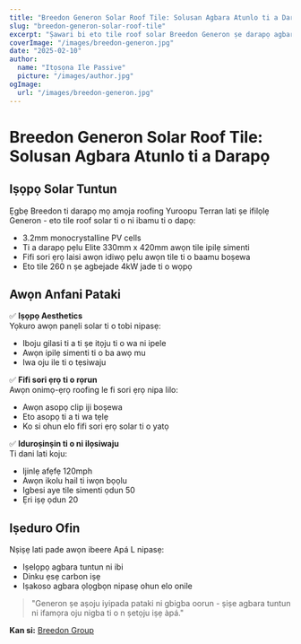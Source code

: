 ```yaml
---
title: "Breedon Generon Solar Roof Tile: Solusan Agbara Atunlo ti a Darapọ"
slug: "breedon-generon-solar-roof-tile"
excerpt: "Ṣawari bi eto tile roof solar Breedon Generon ṣe darapọ agbara atunlo pẹlu aesthetics roofing ibile."
coverImage: "/images/breedon-generon.jpg"
date: "2025-02-10"
author:
  name: "Itọsọna Ile Passive"
  picture: "/images/author.jpg"
ogImage:
  url: "/images/breedon-generon.jpg"
---
```


# Breedon Generon Solar Roof Tile: Solusan Agbara Atunlo ti a Darapọ

## Iṣọpọ Solar Tuntun

Ẹgbẹ Breedon ti darapọ mọ amọja roofing Yuroopu Terran lati ṣe ifilọlẹ Generon - eto tile roof solar ti o ni ibamu ti o dapọ:

- 3.2mm monocrystalline PV cells
- Ti a darapọ pẹlu Elite 330mm x 420mm awọn tile ipilẹ simenti
- Fifi sori ẹrọ laisi awọn idiwọ pẹlu awọn tile ti o baamu boṣewa
- Eto tile 260 n ṣe agbejade 4kW jade ti o wọpọ

## Awọn Anfani Pataki

✅ **Iṣọpọ Aesthetics**  
Yọkuro awọn panẹli solar ti o tobi nipasẹ:
- Iboju gilasi ti a ti ṣe itọju ti o wa ni ipele
- Awọn ipilẹ simenti ti o ba awọ mu
- Iwa oju ile ti o tẹsiwaju

✅ **Fifi sori ẹrọ ti o rọrun**  
Awọn onimọ-ẹrọ roofing le fi sori ẹrọ nipa lilo:
- Awọn asopọ clip iji boṣewa
- Eto asopọ ti a ti wa tẹlẹ
- Ko si ohun elo fifi sori ẹrọ solar ti o yatọ

✅ **Iduroṣinṣin ti o ni ilọsiwaju**  
Ti dani lati koju:
- Ijinlẹ afẹfẹ 120mph
- Awọn ikolu hail ti iwọn bọọlu
- Igbesi aye tile simenti ọdun 50
- Ẹri iṣẹ ọdun 20

## Iṣeduro Ofin

Nṣiṣẹ lati pade awọn ibeere Apá L nipasẹ:
- Iṣelọpọ agbara tuntun ni ibi
- Dinku ẹsẹ carbon iṣẹ
- Iṣakoso agbara ọlọgbọn nipasẹ ohun elo onile

> "Generon ṣe aṣoju iyipada pataki ni gbigba oorun - ṣiṣe agbara tuntun ni ifamọra oju nigba ti o n ṣetọju iṣẹ àpá."  

**Kan si:** [Breedon Group](https://www.breedongroup.com)